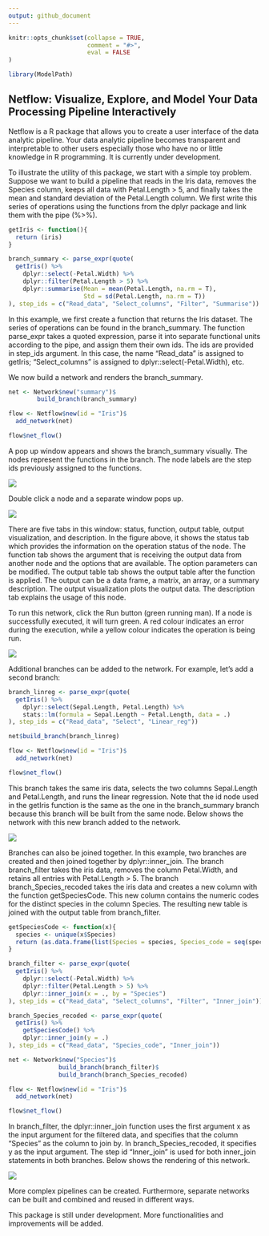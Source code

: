 ```yaml
---
output: github_document
---
```


```r
knitr::opts_chunk$set(collapse = TRUE,
                      comment = "#>",
                      eval = FALSE
)

library(ModelPath)

```

## Netflow: Visualize, Explore, and Model Your Data Processing Pipeline Interactively

Netflow is a R package that allows you to create a user interface of the data analytic pipeline. Your data analytic pipeline becomes transparent and interpretable to other users especially those who have no or little knowledge in R programming. It is currently under development.

To illustrate the utility of this package, we start with a simple toy problem. Suppose we want to build a pipeline that reads in the Iris data, removes the Species column, keeps all data with Petal.Length > 5, and finally takes the mean and standard deviation of the Petal.Length column. We first write this series of operations using the functions from the dplyr package and link them with the pipe (%>%).

```r
getIris <- function(){
  return (iris)
}

branch_summary <- parse_expr(quote(  
  getIris() %>%
    dplyr::select(-Petal.Width) %>%
    dplyr::filter(Petal.Length > 5) %>%
    dplyr::summarise(Mean = mean(Petal.Length, na.rm = T),
                     Std = sd(Petal.Length, na.rm = T))
), step_ids = c("Read_data", "Select_columns", "Filter", "Summarise"))
```

In this example, we first create a function that returns the Iris dataset. The series of operations can be found in the branch_summary. The function parse_expr takes a quoted expression, parse it into separate functional units according to the pipe, and assign them their own ids. The ids are provided in step_ids argument. In this case, the name "Read_data" is assigned to getIris; "Select_columns" is assigned to dplyr::select(-Petal.Width), etc.

We now build a network and renders the branch_summary.

```r
net <- Network$new("summary")$
        build_branch(branch_summary)

flow <- Netflow$new(id = "Iris")$
  add_network(net)

flow$net_flow()
```

A pop up window appears and shows the branch_summary visually. The nodes represent the functions in the branch. The node labels are the step ids previously assigned to the functions. 

![](img/branch_summary.png)

Double click a node and a separate window pops up. 

![](img/node_window.png)

There are five tabs in this window: status, function, output table, output visualization, and description. In the figure above, it shows the status tab which provides the information on the operation status of the node. The function tab shows the argument that is receiving the output data from another node and the options that are available. The option parameters can be modified. The output table tab shows the output table after the function is applied. The output can be a data frame, a matrix, an array, or a summary description. The output visualization plots the output data. The description tab explains the usage of this node.

To run this network, click the Run button (green running man). If a node is successfully executed, it will turn green. A red colour indicates an error during the execution, while a yellow colour indicates the operation is being run.

![](img/branch_summary_run.png)

Additional branches can be added to the network. For example, let's add a second branch:
```r
branch_linreg <- parse_expr(quote(
  getIris() %>%
    dplyr::select(Sepal.Length, Petal.Length) %>%
    stats::lm(formula = Sepal.Length ~ Petal.Length, data = .)
), step_ids = c("Read_data", "Select", "Linear_reg"))

net$build_branch(branch_linreg)

flow <- Netflow$new(id = "Iris")$
  add_network(net)

flow$net_flow()
```

This branch takes the same iris data, selects the two columns Sepal.Length and Petal.Length, and runs the linear regression. Note that the id node used in the getIris function is the same as the one in the branch_summary branch because this branch will be built from the same node. Below shows the network with this new branch added to the network.

![](img/branch_summary_linreg.png)

Branches can also be joined together. In this example, two branches are created and then joined together by dplyr::inner_join. The branch branch_filter takes the iris data, removes the column Petal.Width, and retains all entries with Petal.Length > 5. The branch branch_Species_recoded takes the iris data and creates a new column with the function getSpeciesCode. This new column contains the numeric codes for the distinct species in the column Species. The resulting new table is joined with the output table from branch_filter.

```r
getSpeciesCode <- function(x){
  species <- unique(x$Species)
  return (as.data.frame(list(Species = species, Species_code = seq(species))))
}

branch_filter <- parse_expr(quote(  
  getIris() %>%
    dplyr::select(-Petal.Width) %>%
    dplyr::filter(Petal.Length > 5) %>%
    dplyr::inner_join(x = ., by = "Species")
), step_ids = c("Read_data", "Select_columns", "Filter", "Inner_join"))

branch_Species_recoded <- parse_expr(quote(
  getIris() %>%
    getSpeciesCode() %>%
    dplyr::inner_join(y = .)
), step_ids = c("Read_data", "Species_code", "Inner_join"))

net <- Network$new("Species")$
              build_branch(branch_filter)$
              build_branch(branch_Species_recoded)

flow <- Netflow$new(id = "Iris")$
  add_network(net)

flow$net_flow()
```

In branch_filter, the dplyr::inner_join function uses the first argument x as the input argument for the filtered data, and specifies that the column "Species" as the column to join by. In branch_Species_recoded, it specifies y as the input argument. The step id "Inner_join" is used for both inner_join statements in both branches. Below shows the rendering of this network.

![](img/branches_join.png)

More complex pipelines can be created. Furthermore, separate networks can be built and combined and reused in different ways.

This package is still under development. More functionalities and improvements will be added.



